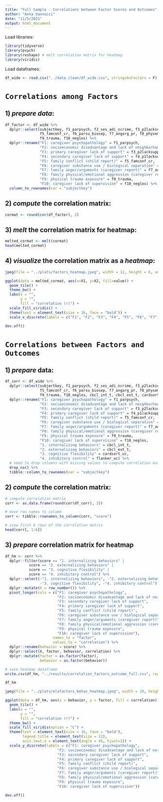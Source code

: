 ```yaml
---
title: "Full Sample - Correlations between Factor Scores and Outcomes"
author: "Anna Vannucci"
date: "11/5/2021"
output: html_document
---
```


Load libraries:
```r
library(tidyverse)
library(psych)
library(reshape) # melt correlation matrix for heatmap
library(viridis)
```

Load dataframes:
```r
df_wide <- read.csv("../data_clean/df_wide.csv", stringsAsFactors = F)
```



# `Correlations among Factors`

## 1) *prepare data*:
```r
df_factor <- df_wide %>% 
  dplyr::select(subjectkey, f1_parpsych, f2_ses_adi_ncrime, f3_p2lacksupp, f4_p1lacksupp, 
                f5_famconf_cr, f6_parsu_biosep, f7_angarg_pr, f8_physemoagg_pr, 
                f9_trauma, f10_neglos) %>% 
  dplyr::rename("F1: caregiver psychopathology" = f1_parpsych,
                "F2: socioeconomic disadvantage and lack of neighborhood safety" = f2_ses_adi_ncrime,
                "F3: primary caregiver lack of support" = f3_p2lacksupp,
                "F4: secondary caregiver lack of support" = f4_p1lacksupp,
                "F5: family conflict (child report)" = f5_famconf_cr,
                "F6: caregiver substance use / biological separation" = f6_parsu_biosep,
                "F7: family anger/arguments (caregiver report)" = f7_angarg_pr,
                "F8: family physical/emotional aggression (caregiver report)" = f8_physemoagg_pr,
                "F9: physical trauma exposure" = f9_trauma,
                "F10: caregiver lack of supervision" = f10_neglos) %>%
  column_to_rownames(var = "subjectkey")
```

## 2) *compute* the correlation matrix:
```r
cormat <- round(cor(df_factor), 2)
```


## 3) *melt* the correlation matrix for heatmap:
```r
melted_cormat <- melt(cormat)
head(melted_cormat)
```

## 4) *visualize* the correlation matrix as a *heatmap*:
```r
jpeg(file = "../plots/factors_heatmap.jpeg", width = 12, height = 6, units = "in", res = 1080)

ggplot(data = melted_cormat, aes(x=X1, y=X2, fill=value)) + 
  geom_tile() +
  theme_bw() +
  labs(x = "",
       y = "",
       fill = "correlation (r)") +
  scale_fill_viridis() +
  theme(text = element_text(size = 16, face = "bold")) +
  scale_x_discrete(labels = c("F1", "F2", "F3", "F4", "F5", "F6", "F7", "F8", "F9", "F10"))

dev.off()
```



# `Correlations between Factors and Outcomes`

## 1) *prepare* data:
```r
df_corr <- df_wide %>% 
  dplyr::select(subjectkey, f1_parpsych, f2_ses_adi_ncrime, f3_p2lacksupp, f4_p1lacksupp, 
                f5_famconf_cr, f6_parsu_biosep, f7_angarg_pr, f8_physemoagg_pr, 
                f9_trauma, f10_neglos, cbcl_int_t, cbcl_ext_t, cardsort_uc, flanker_uc) %>% 
  dplyr::rename("F1: caregiver psychopathology" = f1_parpsych,
                "F2: socioeconomic disadvantage and lack of neighborhood safety" = f2_ses_adi_ncrime,
                "F3: secondary caregiver lack of support" = f3_p2lacksupp,
                "F4: primary caregiver lack of support" = f4_p1lacksupp,
                "F5: family conflict (child report)" = f5_famconf_cr,
                "F6: caregiver substance use / biological separation" = f6_parsu_biosep,
                "F7: family anger/arguments (caregiver report)" = f7_angarg_pr,
                "F8: family physical/emotional aggression (caregiver report)" = f8_physemoagg_pr,
                "F9: physical trauma exposure" = f9_trauma,
                "F10: caregiver lack of supervision" = f10_neglos,
                "1. internalizing behaviors" = cbcl_int_t,
                "2. externalizing behaviors" = cbcl_ext_t,
                "3. cognitive flexibility" = cardsort_uc,
                "4. inhibitory control" = flanker_uc) %>% 
  # need to drop columns with missing values to compute correlation matrix
  drop_na() %>% 
  tibble::column_to_rownames(var = "subjectkey")
```

## 2) *compute* the correlation matrix:
```r
# compute correlation matrix
corr <- as.data.frame(round(cor(df_corr), 3))

# move row names to column
corr <- tibble::rownames_to_column(corr, "score") 

# view first 6 rows of the correlation matrix
head(corr[, 1:6])
```

## 3) *prepare* correlation matrix for heatmap
```r
df_hm <- corr %>% 
  dplyr::filter(score == "1. internalizing behaviors" |
           score == "2. externalizing behaviors" |
           score == "3. cognitive flexibility" |
           score == "4. inhibitory control") %>% 
  dplyr::select(-"1. internalizing behaviors", -"2. externalizing behaviors",
                -"3. cognitive flexibility", -"4. inhibitory control") %>% 
  dplyr::mutate(X = row_number()) %>% 
  pivot_longer(cols = c("F1: caregiver psychopathology",
                        "F2: socioeconomic disadvantage and lack of neighborhood safety",
                        "F3: secondary caregiver lack of support",
                        "F4: primary caregiver lack of support",
                        "F5: family conflict (child report)",
                        "F6: caregiver substance use / biological separation",
                        "F7: family anger/arguments (caregiver report)",
                        "F8: family physical/emotional aggression (caregiver report)",
                        "F9: physical trauma exposure",
                        "F10: caregiver lack of supervision"),
                      names_to = "factor",
                      values_to = "correlation") %>% 
  dplyr::rename(behavior = score) %>% 
  dplyr::select(X, factor, behavior, correlation) %>% 
  dplyr::mutate(factor = as.factor(factor),
                behavior = as.factor(behavior))

# save heatmap dataframe
write.csv(df_hm, "../results/correlation_factors_outcome_full.csv", row.names = F)

df_hm
```


```r
jpeg(file = "../plots/elafactors_behav_heatmap.jpeg", width = 10, height = 6, units = "in", res = 1080)

ggplot(data = df_hm, aes(x = behavior, y = factor, fill = correlation)) +
  geom_tile() +
  labs(x = "",
       y = "",
       fill = "correlation (r)") +
  theme_bw() +
  scale_fill_viridis(option = "C") +
  theme(text = element_text(size = 16, face = "bold"),
        legend.title = element_text(size = 12),
        axis.text.x = element_text(angle = 45, hjust=1)) +
  scale_y_discrete(labels = c("F1: caregiver psychopathology",
                        "F2: socioeconomic disadvantage and lack of neighborhood safety",
                        "F3: secondary caregiver lack of support",
                        "F4: primary caregiver lack of support",
                        "F5: family conflict (child report)",
                        "F6: caregiver substance use / biological separation",
                        "F7: family anger/arguments (caregiver report)",
                        "F8: family physical/emotional aggression (caregiver report)",
                        "F9: physical trauma exposure",
                        "F10: caregiver lack of supervision"))

dev.off()
```


